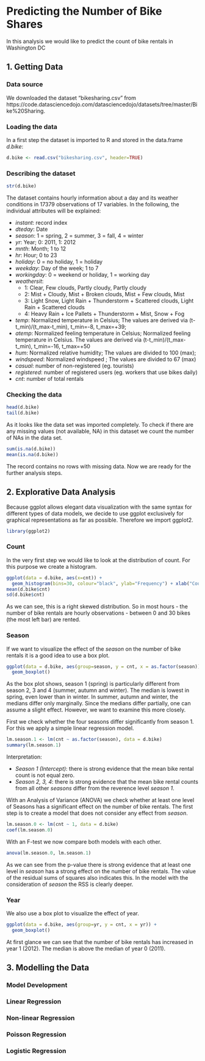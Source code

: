 # Predicting the Number of Bike Shares
In this analysis we would like to predict the count of bike rentals in Washington DC

## 1. Getting Data
### Data source
We downloaded the dataset "bikesharing.csv" from https://code.datasciencedojo.com/datasciencedojo/datasets/tree/master/Bike%20Sharing.

### Loading the data
In a first step the dataset is imported to R and stored in the data.frame *d.bike*:
```r
d.bike <- read.csv("bikesharing.csv", header=TRUE)
```

### Describing the dataset
```r
str(d.bike)
```

The dataset contains hourly information about a day and its weather conditions in 17379 observations of 17 variables. In the following, the individual attributes will be explained:

* *instant*: record index
* *dteday*: Date
* *season*: 1 = spring, 2 = summer, 3 = fall, 4 = winter
* *yr*: Year; 0: 2011, 1: 2012
* *mnth*: Month; 1 to 12
* *hr*: Hour; 0 to 23
* *holiday*: 0 = no holiday, 1 = holiday
* *weekday*: Day of the week; 1 to 7
* *workingday*: 0 = weekend or holiday, 1 = working day
* *weathersit*:
  + 1: Clear, Few clouds, Partly cloudy, Partly cloudy
  + 2: Mist + Cloudy, Mist + Broken clouds, Mist + Few clouds, Mist
  + 3: Light Snow, Light Rain + Thunderstorm + Scattered clouds, Light Rain + Scattered clouds
  + 4: Heavy Rain + Ice Pallets + Thunderstorm + Mist, Snow + Fog 
* *temp*: Normalized temperature in Celsius; The values are derived via (t-t_min)/(t_max-t_min),   t_min=-8, t_max=+39;
* *atemp*:  Normalized feeling temperature in Celsius; Normalized   feeling temperature in Celsius. The values are derived via (t-t_min)/(t_max-t_min), t_min=-16, t_max=+50
* *hum*: Normalized relative humidity; The values are divided to 100 (max); 
* *windspeed*: Normalized windspeed ; The values are divided to 67 (max)
* *casual*: number of non-registered  (eg. tourists)
* *registered*: number of registered users (eg. workers that use bikes daily)
* *cnt*: number of total rentals

### Checking the data
```r
head(d.bike)
tail(d.bike)
```

As it looks like the data set was imported completely. To check if there are any missing values (not available, NA) in this dataset we count the number of NAs in the data set.
```r
sum(is.na(d.bike))
mean(is.na(d.bike))
```

The record contains no rows with missing data. Now we are ready for the further analysis steps.

## 2. Explorative Data Analysis
Because ggplot allows elegant data visualization with the same syntax for different types of data models, we decide to use ggplot exclusively for graphical representations as far as possible. Therefore we import ggplot2.
```r
library(ggplot2)
```

### Count
In the very first step we would like to look at the distribution of count. For this purpose we create a histogram.
```r
ggplot(data = d.bike, aes(x=cnt)) +
  geom_histogram(bins=30, colour="black", ylab="Frequency") + xlab("Count") + ylab("Frequency")
mean(d.bike$cnt)
sd(d.bike$cnt)
```
As we can see, this is a right skewed distribution. So in most hours - the number of bike rentals are hourly observations - between 0 and 30 bikes (the most left bar) are rented.

### Season
If we want to visualize the effect of the *season* on the number of bike rentals it is a good idea to use a box plot.
```r
ggplot(data = d.bike, aes(group=season, y = cnt, x = as.factor(season))) +
  geom_boxplot()
```

As the box plot shows, season 1 (spring) is particularly different from season 2, 3 and 4 (summer, autumn and winter). The median is lowest in spring, even lower than in winter. In summer, autumn and winter, the medians differ only marginally.  Since the medians differ partially, one can assume a slight effect. However, we want to examine this more closely.

First we check whether the four seasons differ significantly from season 1. For this we apply a simple linear regression model.
```r
lm.season.1 <- lm(cnt ~ as.factor(season), data = d.bike)
summary(lm.season.1)
```

Interpretation:

* *Season 1 (Intercept)*: there is strong evidence that the mean bike rental count is not equal zero.
* *Season 2, 3, 4*: there is strong evidence that the mean bike rental counts from all other *seasons* differ from the reverence level *season 1*.

With an Analysis of Variance (ANOVA) we check whether at least one level of Seasons has a significant effect on the number of bike rentals. The first step is to create a model that does not consider any effect from *season*.

```r
lm.season.0 <- lm(cnt ~ 1, data = d.bike)
coef(lm.season.0)
```

With an F-test we now compare both models with each other.

```r
anova(lm.season.0, lm.season.1)
```

As we can see from the p-value there is strong evidence that at least one level in *season* has a strong effect on the number of bike rentals. The value of the residual sums of squares also indicates this. In the model with the consideration of *season* the RSS is clearly deeper.

### Year
We also use a box plot to visualize the effect of year.

```r
ggplot(data = d.bike, aes(group=yr, y = cnt, x = yr)) +
  geom_boxplot()
```

At first glance we can see that the number of bike rentals has increased in year 1 (2012). The median is above the median of year 0 (2011).

## 3. Modelling the Data
### Model Development

### Linear Regression

### Non-linear Regression

### Poisson Regression

### Logistic Regression

